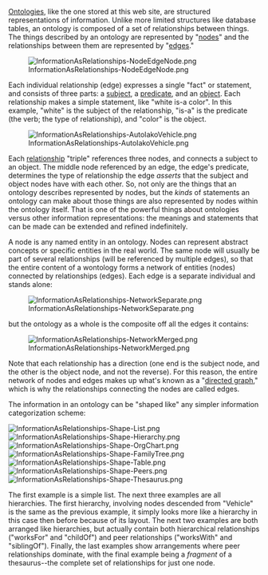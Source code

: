 <!-- Copyright (c)  2009  Glen E. Ivey
     Permission is granted to copy, distribute and/or modify this document
     under the terms of the GNU Free Documentation License, Version 1.3;
     with no Invariant Sections, no Front-Cover Texts, and no Back-Cover Texts.
     A copy of the license is in the file COPYING.DOCUMENTATION
  -->


<!-- ads: "Practical Ontology" -->
[[WmHelp:GlossaryAtoO#anchor_Ontology|Ontologies]], like the one stored at this web site, are structured representations of information.  Unlike more limited structures like database tables, an ontology is composed of a set of relationships between things.  The things described by an ontology are represented by "[[WmHelp:GlossaryAtoO#anchor_Node|nodes]]" and the relationships between them are represented by "[[WmHelp:GlossaryAtoO#anchor_Edge|edges]]."

[[File:InformationAsRelationships-NodeEdgeNode.png|center]]

Each individual relationship (edge) expresses a single "fact" or statement, and consists of three parts: a [[WmHelp:GlossaryPtoZ#anchor_Subject|subject]], a [[WmHelp:GlossaryPtoZ#anchor_Predicate|predicate]], and an [[WmHelp:GlossaryAtoO#anchor_Object|object]].  Each relationship makes a simple statement, like "white is-a color".  In this example, "white" is the subject of the relationship, "is-a" is the predicate (the verb; the type of relationship), and "color" is the object.

[[File:InformationAsRelationships-AutoIakoVehicle.png|center]]

Each [[WmHelp:GlossaryPtoZ#anchor_Relationship|relationship]] "triple" references three nodes, and connects a subject to an object.  The middle node referenced by an edge, the edge's predicate, determines the type of relationship the edge ''asserts'' that the subject and object nodes have with each other.  So, not only are the things that an ontology describes represented by nodes, but the ''kinds'' of statements an ontology can make about those things are also represented by nodes within the ontology itself.  That is one of the powerful things about ontologies versus other information representations:  the meanings and statements that can be made can be extended and refined indefinitely.

A node is any named entity in an ontology.  Nodes can represent abstract concepts or specific entities in the real world.  The same node will usually be part of several relationships (will be referenced by multiple edges), so that the entire content of a wontology forms a network of entities (nodes) connected by relationships (edges).  Each edge is a separate individual and stands alone:

[[File:InformationAsRelationships-NetworkSeparate.png|center]]

but the ontology as a whole is the composite off all the edges it contains:

[[File:InformationAsRelationships-NetworkMerged.png|center]]

Note that each relationship has a direction (one end is the subject node, and the other is the object node, and not the reverse).  For this reason, the entire network of nodes and edges makes up what's known as a "[http://en.wikipedia.org/wiki/Directed_graph directed graph]," which is why the relationships connecting the nodes are called edges.

The information in an ontology can be "shaped like" any simpler information categorization scheme:

[[File:InformationAsRelationships-Shape-List.png]]
[[File:InformationAsRelationships-Shape-Hierarchy.png]]
[[File:InformationAsRelationships-Shape-OrgChart.png]]
[[File:InformationAsRelationships-Shape-FamilyTree.png]]
[[File:InformationAsRelationships-Shape-Table.png]]
[[File:InformationAsRelationships-Shape-Peers.png]]
[[File:InformationAsRelationships-Shape-Thesaurus.png]]

The first example is a simple list.  The next three examples are all hierarchies.  The first hierarchy, involving nodes descended from "Vehicle" is the same as the previous example, it simply looks more like a hierarchy in this case then before because of its layout.  The next two examples are both arranged like hierarchies, but actually contain both hierarchical relationships ("worksFor" and "childOf") and peer relationships ("worksWith" and "siblingOf").  Finally, the last examples show arrangements where peer relationships dominate, with the final example being a ''fragment'' of a thesaurus--the complete set of relationships for just one node.
